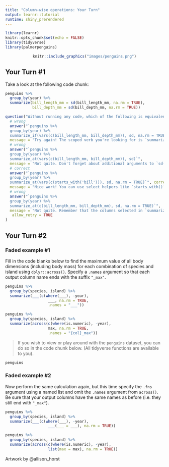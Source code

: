 ```yaml
---
title: "Column-wise operations: Your Turn"
output: learnr::tutorial
runtime: shiny_prerendered
---
```


```r
library(learnr)
knitr::opts_chunk$set(echo = FALSE)
library(tidyverse)
library(palmerpenguins)
```

<center>
```r
knitr::include_graphics("images/penguins.png")
```
</center>

## Your Turn #1

Take a look at the following code chunk:

```r
penguins %>% 
  group_by(year) %>% 
  summarize(bill_length_mm = sd(bill_length_mm, na.rm = TRUE),
            bill_depth_mm = sd(bill_depth_mm, na.rm = TRUE))
```


```r
question("Without running any code, which of the following is equivalent to the code chunk shown above?",
  # wrong
  answer("`penguins %>% 
  group_by(year) %>% 
  summarize_if(vars(c(bill_length_mm, bill_depth_mm)), sd, na.rm = TRUE)`", 
  message = "Try again! The scoped verb you're looking for is `summarize_at()`"),
  # wrong
  answer("`penguins %>% 
  group_by(year) %>% 
  summarize_at(vars(c(bill_length_mm, bill_depth_mm)), sd)`",
  message = "Not quite. Don't forget about additional arguments to `sd()` that must be passed through with `...`"),
  # correct
  answer("`penguins %>% 
  group_by(year) %>% 
  summarize_at(vars(c(starts_with('bill'))), sd, na.rm = TRUE)`", correct = TRUE,
  message = "Nice work! You can use select helpers like `starts_with()` or `contains()` when selecting columns"),
  # wrong
  answer("`penguins %>% 
  group_by(year) %>% 
  summarize_at(c(bill_length_mm, bill_depth_mm), sd, na.rm = TRUE)`",
  message = "Not quite. Remember that the columns selected in `summarize_at()` must be wrapped inside `vars()`"),
   allow_retry = TRUE
)
```

## Your Turn #2

### Faded example #1

Fill in the code blanks below to find the maximum value of all body dimensions (including body mass) for each combination of species and island using `dplyr::across()`. Specify a `.names` argument so that each output column name ends with the suffix `"_max"`.

```r
penguins %>% 
  group_by(species, island) %>% 
  summarize(___(c(where(___), -year), 
                   ___, na.rm = TRUE, 
                   .names = "___"))
```


```r
penguins %>% 
  group_by(species, island) %>% 
  summarize(across(c(where(is.numeric), -year), 
                   max, na.rm = TRUE, 
                   .names = "{col}_max"))
```


> If you wish to view or play around with the `penguins` dataset, you can do so in the code chunk below. (All tidyverse functions are available to you).

```r
penguins
```


### Faded example #2

Now perform the same calculation again, but this time specify the `.fns` argument using a named list and omit the `.names` argument from `across()`. Be sure that your output columns have the same names as before (i.e. they still end with `"_max"`).

```r
penguins %>% 
  group_by(species, island) %>% 
  summarize(___(c(where(___), -year), 
                   ___(___ = ___), na.rm = TRUE))

```


```r
penguins %>% 
  group_by(species, island) %>% 
  summarize(across(c(where(is.numeric), -year), 
                   list(max = max), na.rm = TRUE))
```

Artwork by @allison_horst